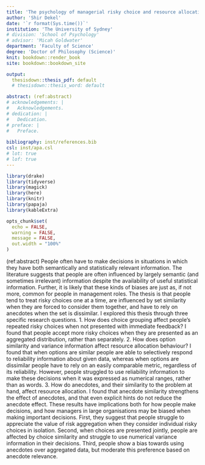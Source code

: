```yaml
---
title: 'The psychology of managerial risky choice and resource allocation'
author: 'Shir Dekel'
date: '`r format(Sys.time())`'
institution: 'The University of Sydney'
# division: 'School of Psychology'
# advisor: 'Micah Goldwater'
department: 'Faculty of Science'
degree: 'Doctor of Philosophy (Science)'
knit: bookdown::render_book
site: bookdown::bookdown_site

output:
  thesisdown::thesis_pdf: default 
  # thesisdown::thesis_word: default

abstract: (ref:abstract)
# acknowledgements: |
#   Acknowledgements.
# dedication: |
#   Dedication. 
# preface: |
#   Preface.
  
bibliography: inst/references.bib
csl: inst/apa.csl
# lot: true
# lof: true
---
```


```r
library(drake)
library(tidyverse)
library(magick)
library(here)
library(knitr)
library(papaja)
library(kableExtra)

opts_chunk$set(
  echo = FALSE,
  warning = FALSE,
  message = FALSE,
  out.width = "100%"
)
```

(ref:abstract) People often have to make decisions in situations in which they
have both semantically and statistically relevant information. The literature
suggests that people are often influenced by largely semantic (and sometimes
irrelevant) information despite the availability of useful statistical
information. Further, it is likely that these kinds of biases are just as, if
not more, common for people in management roles. The thesis is that people tend
to treat risky choices one at a time, are influenced by set similarity when they
are forced to consider them together, and have to rely on anecdotes when the set
is dissimilar. I explored this thesis through three specific research
questions. 1. How does choice grouping affect people's repeated risky choices
when not presented with immediate feedback? I found that people accept more
risky choices when they are presented as an aggregated distribution, rather than
separately. 2. How does option similarity and variance information affect
resource allocation behaviour? I found that when options are similar people are
able to selectively respond to reliability information about given data, whereas
when options are dissimilar people have to rely on an easily comparable metric,
regardless of its reliability. However, people struggled to use reliability
information to make these decisions when it was expressed as numerical ranges,
rather than as words. 3. How do anecdotes, and their similarity to the problem
at hand, affect resource allocation. I found that anecdote similarity
strengthens the effect of anecdotes, and that even explicit hints do not reduce
the anecdote effect. These results have implications both for how people make
decisions, and how managers in large organisations may be biased when making
important decisions. First, they suggest that people struggle to appreciate the
value of risk aggregation when they consider individual risky choices in
isolation. Second, when choices are presented jointly, people are affected by
choice similarity and struggle to use numerical variance information in their
decisions. Third, people show a bias towards using anecdotes over aggregated
data, but moderate this preference based on anecdote relevance.
